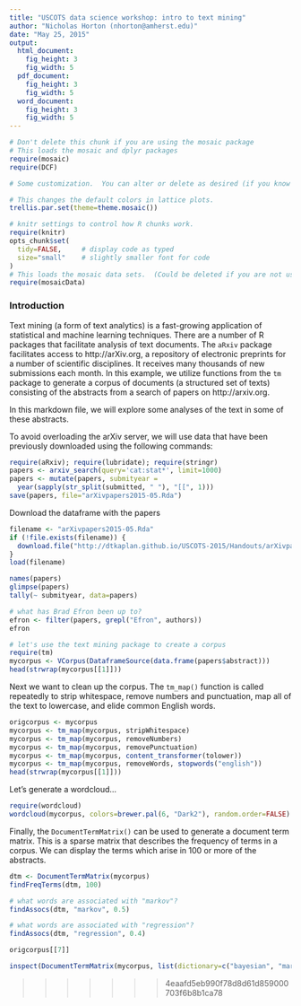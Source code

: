 ```yaml
---
title: "USCOTS data science workshop: intro to text mining"
author: "Nicholas Horton (nhorton@amherst.edu)"
date: "May 25, 2015"
output: 
  html_document:
    fig_height: 3
    fig_width: 5
  pdf_document:
    fig_height: 3
    fig_width: 5
  word_document:
    fig_height: 3
    fig_width: 5
---
```



```r
# Don't delete this chunk if you are using the mosaic package
# This loads the mosaic and dplyr packages
require(mosaic)
require(DCF)
```

```r
# Some customization.  You can alter or delete as desired (if you know what you are doing).

# This changes the default colors in lattice plots.
trellis.par.set(theme=theme.mosaic())  

# knitr settings to control how R chunks work.
require(knitr)
opts_chunk$set(
  tidy=FALSE,     # display code as typed
  size="small"    # slightly smaller font for code
)
# This loads the mosaic data sets.  (Could be deleted if you are not using them.)
require(mosaicData)                
```

### Introduction

Text mining (a form of text analytics) is a fast-growing application of statistical and machine learning techniques.  There are a number of R packages that facilitate
analysis of text documents.
The `aRxiv` package facilitates access to http://arXiv.org, a repository
of electronic preprints for a number of scientific disciplines.  It receives
many thousands of new submissions each month.
In this example, we utilize functions from the `tm` package to
generate a corpus of documents (a structured
set of texts) consisting of the abstracts from a search of papers on
http://arxiv.org.

In this markdown file, we will explore some 
analyses of the text in some of these abstracts.

To avoid overloading the arXiv server, we will use data that have been previously downloaded using the following commands:
```r
require(aRxiv); require(lubridate); require(stringr)
papers <- arxiv_search(query='cat:stat*', limit=1000)
papers <- mutate(papers, submityear =
  year(sapply(str_split(submitted, " "), "[[", 1)))
save(papers, file="arXivpapers2015-05.Rda")
```

Download the dataframe with the papers
```r
filename <- "arXivpapers2015-05.Rda"
if (!file.exists(filename)) {
  download.file("http://dtkaplan.github.io/USCOTS-2015/Handouts/arXivpapers2015-05.Rda", filename)
}
load(filename)
```

```r
names(papers)
glimpse(papers)
tally(~ submityear, data=papers)
```

```r
# what has Brad Efron been up to?
efron <- filter(papers, grepl("Efron", authors))
efron
```


```r
# let's use the text mining package to create a corpus
require(tm)
mycorpus <- VCorpus(DataframeSource(data.frame(papers$abstract)))
head(strwrap(mycorpus[[1]]))
```

Next we want to clean up the corpus.
The `tm_map()` function is called repeatedly to strip whitespace,
remove numbers and punctuation, map all of the text to lowercase, and
elide common English words.

```r
origcorpus <- mycorpus
mycorpus <- tm_map(mycorpus, stripWhitespace)
mycorpus <- tm_map(mycorpus, removeNumbers)
mycorpus <- tm_map(mycorpus, removePunctuation)
mycorpus <- tm_map(mycorpus, content_transformer(tolower))
mycorpus <- tm_map(mycorpus, removeWords, stopwords("english"))
head(strwrap(mycorpus[[1]]))
```

Let's generate a wordcloud...
```r
require(wordcloud)
wordcloud(mycorpus, colors=brewer.pal(6, "Dark2"), random.order=FALSE)
```




Finally, the `DocumentTermMatrix()` can be used to generate a document
term matrix.  This is a sparse matrix that describes the frequency of terms
in a corpus.  We can display the terms which arise in 100 or more of the abstracts.

```r
dtm <- DocumentTermMatrix(mycorpus)
findFreqTerms(dtm, 100)
```

```r
# what words are associated with "markov"?
findAssocs(dtm, "markov", 0.5)
```

```r
# what words are associated with "regression"?
findAssocs(dtm, "regression", 0.4)
```


```r
origcorpus[[7]]
```

```r
inspect(DocumentTermMatrix(mycorpus, list(dictionary=c("bayesian", "markov", "bootstrap"))))
```


>>>>>>> 4eaafd5eb990f78d8d61d859000703f6b8b1ca78
